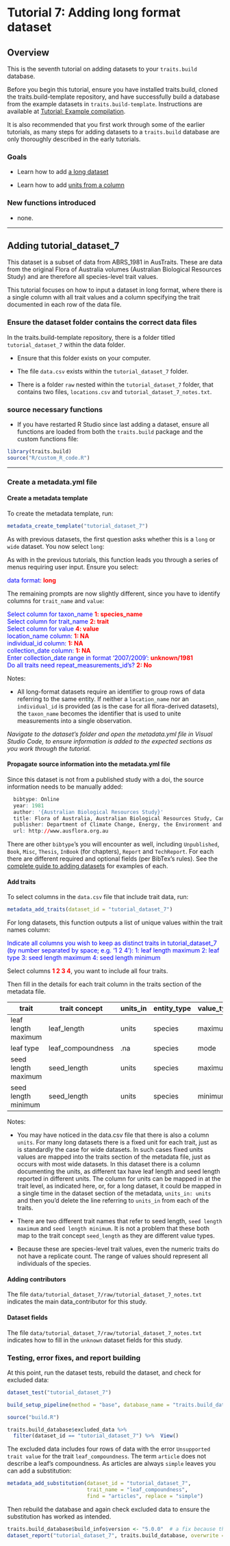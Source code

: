 # Tutorial 7: Adding long format dataset

## Overview

This is the seventh tutorial on adding datasets to your `traits.build` database.

Before you begin this tutorial, ensure you have installed traits.build, cloned the traits.build-template repository, and have successfully build a database from the example datasets in `traits.build-template`. Instructions are available at [Tutorial: Example compilation](tutorial_compilation.html).\

It is also recommended that you first work through some of the earlier tutorials, as many steps for adding datasets to a `traits.build` database are only thoroughly described in the early tutorials.

### Goals

-   Learn how to add [a long dataset](#long_dataset) 

-   Learn how to add [units from a column](#units_column) 

### New functions introduced

-   none.

------------------------------------------------------------------------

## Adding tutorial_dataset_7

This dataset is a subset of data from ABRS_1981 in AusTraits. These are data from the original Flora of Australia volumes (Australian Biological Resources Study) and are therefore all species-level trait values.

This tutorial focuses on how to input a dataset in long format, where there is a single column with all trait values and a column specifying the trait documented in each row of the data file. 

### Ensure the dataset folder contains the correct data files

In the traits.build-template repository, there is a folder titled `tutorial_dataset_7` within the data folder. 

-   Ensure that this folder exists on your computer. 

-   The file `data.csv` exists within the `tutorial_dataset_7` folder. 

-   There is a folder `raw` nested within the `tutorial_dataset_7` folder, that contains two files, `locations.csv` and `tutorial_dataset_7_notes.txt`. 

### source necessary functions

-   If you have restarted R Studio since last adding a dataset, ensure all functions are loaded from both the `traits.build` package and the custom functions file:

```r
library(traits.build)
source("R/custom_R_code.R")
```

------------------------------------------------------------------------

### Create a metadata.yml file

#### **Create a metadata template** {#long_dataset}

To create the metadata template, run:

```r
metadata_create_template("tutorial_dataset_7")
```

As with previous datasets, the first question asks whether this is a `long` or `wide` dataset. You now select `long`:

As with in the previous tutorials, this function leads you through a series of menus requiring user input. Ensure you select:

[data format:]{style="color:blue;"} [**long**]{style="color:red;"}\

The remaining prompts are now slightly different, since you have to identify columns for `trait_name` and `value`:

[Select column for taxon_name]{style="color:blue;"} [**1: species_name**]{style="color:red;"}\
[Select column for trait_name]{style="color:blue;"} [**2: trait**]{style="color:red;"}\
[Select column for value]{style="color:blue;"} [**4: value**]{style="color:red;"}\
[location_name column:]{style="color:blue;"} [**1: NA**]{style="color:red;"}\
[individual_id column:]{style="color:blue;"} [**1: NA**]{style="color:red;"}\
[collection_date column:]{style="color:blue;"} [**1: NA**]{style="color:red;"}\
[Enter collection_date range in format '2007/2009':]{style="color:blue;"} [**unknown/1981**]{style="color:red;"}\
[Do all traits need repeat_measurements_id's?]{style="color:blue;"} [**2: No**]{style="color:red;"}\

Notes: 

-   All long-format datasets require an identifier to group rows of data referring to the same entity. If neither a `location_name` nor an `individual_id` is provided (as is the case for all flora-derived datasets), the `taxon_name` becomes the identifier that is used to unite measurements into a single observation.

*Navigate to the dataset's folder and open the metadata.yml file in Visual Studio Code, to ensure information is added to the expected sections as you work through the tutorial.*

#### **Propagate source information into the metadata.yml file**

Since this dataset is not from a published study with a doi, the source information needs to be manually added:\

```r
  bibtype: Online
  year: 1981
  author: '{Australian Biological Resources Study}'
  title: Flora of Australia, Australian Biological Resources Study, Canberra.
  publisher: Department of Climate Change, Energy, the Environment and Water, Canberra.
  url: http://www.ausflora.org.au
```

There are other `bibtype`'s you will encounter as well, including `Unpublished`, `Book`, `Misc`, `Thesis`, `InBook` (for chapters), `Report` and `TechReport`. For each there are different required and optional fields (per BibTex's rules). See the [complete guide to adding datasets](adding_data.html) for examples of each.

#### **Add traits** {#units_column}

To select columns in the `data.csv` file that include trait data, run:

```r
metadata_add_traits(dataset_id = "tutorial_dataset_7")
```

For long datasets, this function outputs a list of unique values within the trait names column:

[Indicate all columns you wish to keep as distinct traits in tutorial_dataset_7 (by number separated by space; e.g. '1 2 4'):]{style="color:blue;"} [1: leaf length maximum]{style="color:blue;"} [2: leaf type]{style="color:blue;"} [3: seed length maximum]{style="color:blue;"} [4: seed length minimum]{style="color:blue;"}

Select columns [**1 2 3 4**]{style="color:red;"}, you want to include all four traits.\

Then fill in the details for each trait column in the traits section of the metadata file.\

| trait   | trait concept    | units_in | entity_type | value_type | basis_of_value | replicates |
|-----------|-----------|-----------|-----------|-----------|-----------|-----------|
| leaf length maximum | leaf_length      | units    | species     | maximum    | measurement    | .na        |
| leaf type           | leaf_compoundness | .na      | species     | mode       | expert_score   | .na        |
| seed length maximum | seed_length      | units    | species     | maximum    | measurement    | .na        |
| seed length minimum | seed_length      | units    | species     | minimum    | measurement    | .na        |


Notes:

-   You may have noticed in the data.csv file that there is also a column `units`. For many long datasets there is a fixed unit for each trait, just as is standardly the case for wide datasets. In such cases fixed units values are mapped into the traits section of the metadata file, just as occurs with most wide datasets. In this dataset there is a column documenting the units, as different tax have leaf length and seed length reported in different units. The column for units can be mapped in at the trait level, as indicated here, or, for a long dataset, it could be mapped in a single time in the dataset section of the metadata, `units_in: units` and then you'd delete the line referring to `units_in` from each of the traits.

- There are two different trait names that refer to seed length, `seed length maximum` and `seed length minimum`. It is not a problem that these both map to the trait concept `seed_length` as they are different value types.\

- Because these are species-level trait values, even the numeric traits do not have a replicate count. The range of values should represent all individuals of the species.\

#### **Adding contributors**

The file `data/tutorial_dataset_7/raw/tutorial_dataset_7_notes.txt` indicates the main data_contributor for this study.\

#### **Dataset fields**

The file `data/tutorial_dataset_7/raw/tutorial_dataset_7_notes.txt` indicates how to fill in the `unknown` dataset fields for this study.\

### Testing, error fixes, and report building

At this point, run the dataset tests, rebuild the dataset, and check for excluded data:

```r
dataset_test("tutorial_dataset_7")

build_setup_pipeline(method = "base", database_name = "traits.build_database")

source("build.R")

traits.build_database$excluded_data %>% 
  filter(dataset_id == "tutorial_dataset_7") %>%  View()
```

The excluded data includes four rows of data with the error `Unsupported trait value` for the trait `leaf_compoundness`. The term `article` does not describe a leaf's compoundness. As articles are always `simple` leaves you can add a substitution:\

```r
metadata_add_substitution(dataset_id = "tutorial_dataset_7", 
                          trait_name = "leaf_compoundness", 
                          find = "articles", replace = "simple")
```

Then rebuild the database and again check excluded data to ensure the substitution has worked as intended.\

```r
traits.build_database$build_info$version <- "5.0.0"  # a fix because the function was built around specific AusTraits versions
dataset_report("tutorial_dataset_7", traits.build_database, overwrite = TRUE)
```
